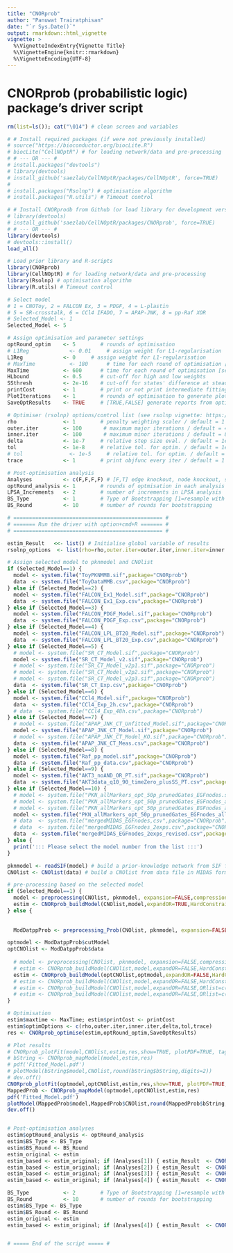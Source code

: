 ```yaml
---
title: "CNORprob"
author: "Panuwat Trairatphisan"
date: "`r Sys.Date()`"
output: rmarkdown::html_vignette
vignette: >
  %\VignetteIndexEntry{Vignette Title}
  %\VignetteEngine{knitr::rmarkdown}
  %\VignetteEncoding{UTF-8}
---
```


# CNORprob (probabilistic logic) package's driver script

```r

rm(list=ls()); cat("\014") # clean screen and variables 

# # Install required packages (if were not previously installed)
# source("https://bioconductor.org/biocLite.R")
# biocLite("CellNOptR") # for loading network/data and pre-processing
# # --- OR --- #
# install.packages("devtools")
# library(devtools)
# install_github('saezlab/CellNOptR/packages/CellNOptR', force=TRUE)
# 
# install.packages("Rsolnp") # optimisation algorithm
# install.packages("R.utils") # Timeout control

# # Install CNORprodb from Github (or load library for development version)
# library(devtools)
# install_github('saezlab/CellNOptR/packages/CNORprob', force=TRUE)
# # --- OR --- #
library(devtools)
# devtools::install()
load_all()

# Load prior library and R-scripts
library(CNORprob)
library(CellNOptR) # for loading network/data and pre-processing
library(Rsolnp) # optimisation algorithm
library(R.utils) # Timeout control

# Select model
# 1 = CNOToy, 2 = FALCON Ex, 3 = PDGF, 4 = L-plastin
# 5 = SR-crosstalk, 6 = CCl4 IFADO, 7 = APAP-JNK, 8 = pp-Raf XOR
# Selected_Model <- 1
Selected_Model <- 5

# Assign optimisation and parameter settings
optRound_optim    <- 5        # rounds of optimisation
# L1Reg             <- 0.01     # assign weight for L1-regularisation
L1Reg             <- 0     # assign weight for L1-regularisation
# MaxTime           <- 180      # time for each round of optimisation [seconds]
MaxTime           <- 600      # time for each round of optimisation [seconds]
HLbound           <- 0.5      # cut-off for high and low weights
SSthresh          <- 2e-16    # cut-off for states' difference at steady-state
printCost         <- 1        # print or not print intermediate fitting cost [0,1]
PlotIterations    <- 1        # rounds of optimisation to generate plots
SaveOptResults    <- TRUE     # [TRUE,FALSE] generate reports from optimisation

# Optimiser (rsolnp) options/control list (see rsolnp vignette: https://cran.r-project.org/web/packages/Rsolnp/Rsolnp.pdf)
rho               <- 1        # penalty weighting scaler / default = 1
outer.iter        <- 100       # maximum major iterations / default = 400
inner.iter        <- 100       # maximum minor iterations / default = 800
delta             <- 1e-7     # relative step size eval. / default = 1e-7
tol               <- 1e-8     # relative tol. for optim. / default = 1e-8
# tol               <- 1e-5     # relative tol. for optim. / default = 1e-8
trace             <- 1        # print objfunc every iter / default = 1

# Post-optimisation analysis
Analyses          <- c(F,F,F,F) # [F,T] edge knockout, node knockout, sensitivity analysis
optRound_analysis <- 1        # rounds of optmisation in each analysis
LPSA_Increments   <- 2        # number of increments in LPSA analysis
BS_Type           <- 1        # Type of Bootstrapping [1=resample with replacement from residual; 2=resampling from mean & variant]
BS_Round          <- 10       # number of rounds for bootstrapping

# ================================================ # 
# ======= Run the driver with option+cmd+R ======= #
# ================================================ # 

estim_Result   <<- list() # Initialise global variable of results
rsolnp_options  <- list(rho=rho,outer.iter=outer.iter,inner.iter=inner.iter,delta=delta,tol=tol,trace=trace) # Collapase optimisation options

# Assign selected model to pknmodel and CNOlist
if (Selected_Model==1) {
  model <- system.file("ToyPKNMMB.sif",package="CNORprob")
  data  <- system.file("ToyDataMMB.csv",package="CNORprob")
} else if (Selected_Model==2) {
  model <- system.file("FALCON_Ex1_Model.sif",package="CNORprob")
  data  <- system.file("FALCON_Ex1_Exp.csv",package="CNORprob")
} else if (Selected_Model==3) {
  model <- system.file("FALCON_PDGF_Model.sif",package="CNORprob")
  data  <- system.file("FALCON_PDGF_Exp.csv",package="CNORprob")
} else if (Selected_Model==4) {
  model <- system.file("FALCON_LPL_BT20_Model.sif",package="CNORprob")
  data  <- system.file("FALCON_LPL_BT20_Exp.csv",package="CNORprob")
} else if (Selected_Model==5) {
  # model <- system.file("SR_CT_Model.sif",package="CNORprob")
  model <- system.file("SR_CT_Model_v2.sif",package="CNORprob")
  # model <- system.file("SR_CT_Model_v2p1.sif",package="CNORprob")
  # model <- system.file("SR_CT_Model_v2p2.sif",package="CNORprob")
  # model <- system.file("SR_CT_Model_v2p3.sif",package="CNORprob")
  data  <- system.file("SR_CT_Exp.csv",package="CNORprob")
} else if (Selected_Model==6) {
  model <- system.file("CCl4_Model.sif",package="CNORprob")
  data  <- system.file("CCl4_Exp_2h.csv",package="CNORprob")
  # data  <- system.file("CCl4_Exp_48h.csv",package="CNORprob")
} else if (Selected_Model==7) {
  # model <- system.file("APAP_JNK_CT_Unfitted_Model.sif",package="CNORprob")
  model <- system.file("APAP_JNK_CT_Model.sif",package="CNORprob")
  # model <- system.file("APAP_JNK_CT_Model_KO.sif",package="CNORprob")
  data  <- system.file("APAP_JNK_CT_Meas.csv",package="CNORprob")
} else if (Selected_Model==8) {
  model <- system.file("Raf_pp_model.sif",package="CNORprob")
  data  <- system.file("Raf_pp_data.csv",package="CNORprob")
} else if (Selected_Model==9) {
  model <- system.file("AKT3_noAND_OR_PT.sif",package="CNORprob")
  data  <- system.file("AKT3data_q10_90_timeZero_plusSS_PT.csv",package="CNORprob")
} else if (Selected_Model==10) {
  # model <- system.file("PKN_allMarkers_opt_50p_prunedGates_EGFnodes.sif",package="CNORprob")
  # model <- system.file("PKN_allMarkers_opt_50p_prunedGates_EGFnodes_allGatesRemoved.sif",package="CNORprob")
  # model <- system.file("PKN_allMarkers_opt_50p_prunedGates_EGFnodes_allGatesRemoved_revised.sif",package="CNORprob")
  model <- system.file("PKN_allMarkers_opt_50p_prunedGates_EGFnodes_allGatesRemoved_revised_AddANDback.sif",package="CNORprob")
  # data  <- system.file("mergedMIDAS_EGFnodes,csv",package="CNORprob")
  # data  <- system.file("mergedMIDAS_EGFnodes_2exps.csv",package="CNORprob")
  data  <- system.file("mergedMIDAS_EGFnodes_2exps_revised.csv",package="CNORprob")
} else {
  print('::: Please select the model number from the list :::')
}

pknmodel <- readSIF(model) # build a prior-knowledge network from SIF file
CNOlist <- CNOlist(data) # build a CNOlist from data file in MIDAS format

# pre-processing based on the selected model
if (Selected_Model==1) {
  model <- preprocessing(CNOlist, pknmodel, expansion=FALSE,compression=TRUE, cutNONC=TRUE, verbose=FALSE)
  estim <- CNORprob_buildModel(CNOlist,model,expandOR=TRUE,HardConstraint=FALSE,Force=FALSE,L1Reg=L1Reg,HLbound=HLbound,SSthresh=SSthresh,PlotIterations=PlotIterations,rsolnp_options=rsolnp_options)
} else {
  
  
  ModDatppProb <- preprocessing_Prob(CNOlist, pknmodel, expansion=FALSE,compression=FALSE, cutNONC=FALSE, verbose=FALSE) # Now use CNORprob specific pre-processing (expansion=FALSE by default and report)

optmodel <- ModDatppProb$cutModel
optCNOlist <- ModDatppProb$data
  
  # model <- preprocessing(CNOlist, pknmodel, expansion=FALSE,compression=FALSE, cutNONC=FALSE, verbose=FALSE)
  # estim <- CNORprob_buildModel(CNOlist,model,expandOR=FALSE,HardConstraint=TRUE,Force=TRUE,L1Reg=L1Reg,HLbound=HLbound,SSthresh=SSthresh,PlotIterations=PlotIterations,rsolnp_options=rsolnp_options)
  estim <- CNORprob_buildModel(optCNOlist,optmodel,expandOR=FALSE,HardConstraint=FALSE,Force=FALSE,L1Reg=L1Reg,HLbound=HLbound,SSthresh=SSthresh,PlotIterations=PlotIterations,rsolnp_options=rsolnp_options)
  # estim <- CNORprob_buildModel(CNOlist,model,expandOR=FALSE,HardConstraint=TRUE,Force=FALSE,L1Reg=L1Reg,HLbound=HLbound,SSthresh=SSthresh,PlotIterations=PlotIterations,rsolnp_options=rsolnp_options)
  # estim <- CNORprob_buildModel(CNOlist,model,expandOR=FALSE,ORlist=c("Grb2SOS_OR_GabSOS=GGSOS"),HardConstraint=TRUE,Force=TRUE,L1Reg=L1Reg,HLbound=HLbound,SSthresh=SSthresh,PlotIterations=PlotIterations,rsolnp_options=rsolnp_options)
  # estim <- CNORprob_buildModel(CNOlist,model,expandOR=FALSE,ORlist=c("XOR1_OR_XOR2=MAPK"),HardConstraint=TRUE,Force=TRUE,L1Reg=L1Reg,HLbound=HLbound,SSthresh=SSthresh,PlotIterations=PlotIterations,rsolnp_options=rsolnp_options)
}

# Optimisation
estim$maxtime <- MaxTime; estim$printCost <- printCost
estim$optimOptions <- c(rho,outer.iter,inner.iter,delta,tol,trace)
res <- CNORprob_optimise(estim,optRound_optim,SaveOptResults)

# Plot results
# CNORprob_plotFit(model,CNOlist,estim,res,show=TRUE, plotPDF=TRUE, tag=NULL, plotParams=list(cex=0.8, cmap_scale=1, ymin=0))
# bString <- CNORprob_mapModel(model,estim,res)
# pdf('Fitted_Model.pdf') 
# plotModel(bString$model,CNOlist,round(bString$bString,digits=2))
# dev.off()
CNORprob_plotFit(optmodel,optCNOlist,estim,res,show=TRUE, plotPDF=TRUE, tag=NULL, plotParams=list(cex=0.8, cmap_scale=1, ymin=0))
MappedProb <- CNORprob_mapModel(optmodel,optCNOlist,estim,res)
pdf('Fitted_Model.pdf') 
plotModel(MappedProb$model,MappedProb$CNOlist,round(MappedProb$bString,digits=2))
dev.off()


# Post-optimisation analyses
estim$optRound_analysis <- optRound_analysis
estim$BS_Type <- BS_Type
estim$BS_Round <- BS_Round
estim_original <- estim
estim_based <- estim_original; if (Analyses[1]) { estim_Result  <- CNORprob_edgeKO(optmodel,optCNOlist,estim_based,res) }
estim_based <- estim_original; if (Analyses[2]) { estim_Result  <- CNORprob_nodeKO(optmodel,optCNOlist,estim_based,res) }
estim_based <- estim_original; if (Analyses[3]) { estim_Result  <- CNORprob_LPSA(optmodel,optCNOlist,estim_based,res,HLbound,LPSA_Increments) }
estim_based <- estim_original; if (Analyses[4]) { estim_Result  <- CNORprob_BS(optmodel,optCNOlist,estim_based,res,BS_Type,BS_Round) }

BS_Type           <- 2        # Type of Bootstrapping [1=resample with replacement from residual; 2=resampling from mean & variant]
BS_Round          <- 10       # number of rounds for bootstrapping
estim$BS_Type <- BS_Type
estim$BS_Round <- BS_Round
estim_original <- estim
estim_based <- estim_original; if (Analyses[4]) { estim_Result  <- CNORprob_BS(model,CNOlist,estim_based,res,BS_Type,BS_Round) }


# ===== End of the script ===== #

```



